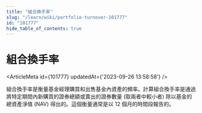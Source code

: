 ```yaml
---
title: "組合換手率"
slug: "/learn/wiki/portfolio-turnover-101777"
id: "101777"
hide_table_of_contents: true
---
```



# 組合換手率

<ArticleMeta id={101777} updatedAt={'2023-09-26 13:58:58'} />
<div className='border-solid border-b border-t-0 my-4 border-[var(--ifm-color-gray-300)]' />

組合換手率是衡量基金經理購買和出售基金內資產的頻率。計算組合換手率是通過將特定期間內新購買的證券總額或賣出的證券數量 (取兩者中較小者) 除以基金的總資產淨值 (NAV) 得出的。這個衡量通常是以 12 個月的時間段報告的。
